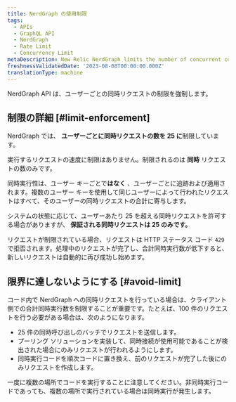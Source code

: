 ```yaml
---
title: NerdGraph の使用制限
tags:
  - APIs
  - GraphQL API
  - NerdGraph
  - Rate Limit
  - Concurrency Limit
metaDescription: New Relic NerdGraph limits the number of concurrent connections users make.
freshnessValidatedDate: '2023-08-08T00:00:00.000Z'
translationType: machine
---
```


NerdGraph API は、ユーザーごとの同時リクエストの制限を強制します。

## 制限の詳細 [#limit-enforcement]

NerdGraph では、 **ユーザーごとに同時リクエストの数を 25 に**制限しています。

実行するリクエストの速度に制限はありません。制限されるのは **同時** リクエストの数のみです。

同時実行性は、ユーザー キーごとで**はなく** 、ユーザーごとに追跡および適用されます。複数のユーザー キーを使用して同じユーザーによって行われたリクエストはすべて、そのユーザーの同時リクエストの合計に寄与します。

システムの状態に応じて、ユーザーあたり 25 を超える同時リクエストを許可する場合がありますが、 **保証される同時リクエストは 25 のみです。**

リクエストが制限されている場合、リクエストは HTTP ステータス コード `429`で拒否されます。処理中のリクエストが完了し、合計同時実行数が低下すると、新しいリクエストは自動的に再び成功し始めます。

## 限界に達しないようにする [#avoid-limit]

コード内で NerdGraph への同時リクエストを行っている場合は、クライアント側での合計同時実行数を制限することが重要です。たとえば、100 件のリクエストを行う必要がある場合は、次のようになります。

* 25 件の同時呼び出しのバッチでリクエストを送信します。
* プーリング ソリューションを実装して、同時接続が使用可能であることが検出された場合にのみリクエストが行われるようにします。
* 同時実行コードを順次コードに置き換え、前のリクエストが完了した後にのみリクエストを作成します。

一度に複数の場所でコードを実行することに注意してください。非同時実行コードであっても、複数の場所で実行されている場合は同時実行が発生します。